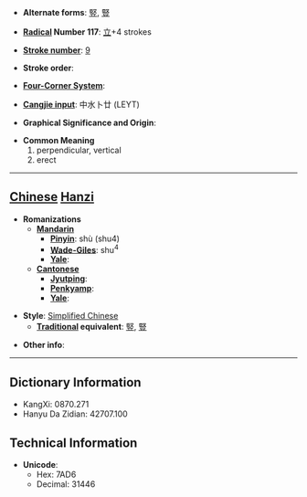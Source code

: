 * '''Alternate forms''': [[竪]], [[豎]]

* '''[[Wiktionary:Chinese radical index| Radical]] Number 117''': [[Wiktionary:Chinese radical index 立|立]]+4 strokes

* '''[[Wiktionary:Chinese total strokes index|Stroke number]]''': [[Wiktionary:Chinese total strokes index 9|9]]

* '''Stroke order''': 

* '''[[Wiktionary:Chinese four corner index|Four-Corner System]]''': 

* '''[[Wiktionary:Chinese Cangjie index|Cangjie input]]''': 中水卜廿 (LEYT)

* '''Graphical Significance and Origin''': 

* '''Common Meaning'''
*#perpendicular, vertical
*# erect


----

== [[Chinese]] [[Hanzi]] ==

* '''Romanizations'''
** '''[[Mandarin]]'''
*** '''[[Pinyin]]''': shù (shu4)
*** '''[[Wade-Giles]]''': shu<sup>4</sup>
*** '''[[Yale]]''': 
** '''[[Cantonese]]'''
*** '''[[Jyutping]]''':
*** '''[[Penkyamp]]''': 
*** '''[[Yale]]''': 

* '''Style''': [[Simplified Chinese]] 
** '''[[Traditional Chinese|Traditional]] equivalent''': [[竪]], [[豎]]

* '''Other info''': 

----

== Dictionary Information ==

* KangXi: 0870.271
* Hanyu Da Zidian: 42707.100

== Technical Information ==

* '''Unicode''':
** Hex: 7AD6
** Decimal: 31446